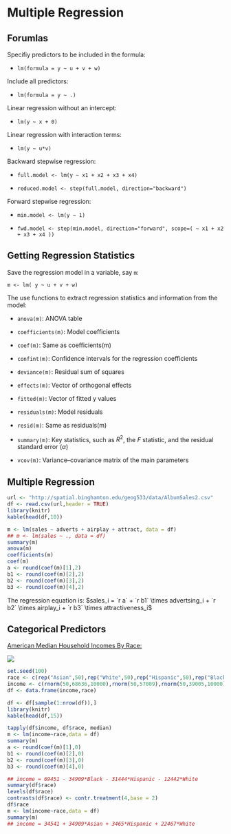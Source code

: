 # Multiple Regression

## Forumlas

Specifiy predictors to be included in the formula: 

* `lm(formula = y ~ u + v + w)`

Include all predictors:

* `lm(formula = y ~ .)`  

Linear regression without an intercept: 

* `lm(y ~ x + 0)`

Linear regression with interaction terms: 

* `lm(y ~ u*v)`

Backward stepwise regression: 

* `full.model <- lm(y ~ x1 + x2 + x3 + x4)`

* `reduced.model <- step(full.model, direction="backward")`

Forward stepwise regression: 

* `min.model <- lm(y ~ 1)`

* `fwd.model <- step(min.model, direction="forward", scope=( ~ x1 + x2 + x3 + x4 ))`


## Getting Regression Statistics

Save the regression model in a variable, say `m`:

`m <- lm( y ~ u + v + w)`

The use functions to extract regression statistics and information from the model:

* `anova(m)`: ANOVA table

* `coefficients(m)`: Model coefficients

* `coef(m)`: Same as coefficients(m)

* `confint(m)`: Confidence intervals for the regression coefficients

* `deviance(m)`: Residual sum of squares

* `effects(m)`: Vector of orthogonal effects

* `fitted(m)`: Vector of fitted y values

* `residuals(m)`: Model residuals

* `resid(m)`: Same as residuals(m)

* `summary(m)`: Key statistics, such as $R^2$, the $F$ statistic, and the residual standard error ($\alpha$)

* `vcov(m)`: Variance–covariance matrix of the main parameters



## Multiple Regression

```r
url <- "http://spatial.binghamton.edu/geog533/data/AlbumSales2.csv"
df <- read.csv(url,header = TRUE)
library(knitr)
kable(head(df,10))

m <- lm(sales ~ adverts + airplay + attract, data = df)
## m <- lm(sales ~ ., data = df)
summary(m)
anova(m)
coefficients(m)
coef(m)
a <- round(coef(m)[1],2)
b1 <- round(coef(m)[2],2)
b2 <- round(coef(m)[3],2)
b3 <- round(coef(m)[4],2)

```

The regression equation is: $sales_i = `r a` + `r b1` \times advertsing_i + `r b2` \times airplay_i + `r b3` \times attractiveness_i$

## Categorical Predictors

[American Median Household Incomes By Race:](http://www.businessinsider.com/heres-median-income-in-the-us-by-race-2013-9)

![](images/income.png)
```r
set.seed(100)
race <- c(rep("Asian",50),rep("White",50),rep("Hispanic",50),rep("Black",50))
income <- c(rnorm(50,68636,10000),rnorm(50,57009),rnorm(50,39005,10000),rnorm(50,33321,10000))
df <- data.frame(income,race)

df <- df[sample(1:nrow(df)),]
library(knitr)
kable(head(df,15))

tapply(df$income, df$race, median)
m <- lm(income~race,data = df)
summary(m)
a <- round(coef(m)[1],0)
b1 <- round(coef(m)[2],0)
b2 <- round(coef(m)[3],0)
b3 <- round(coef(m)[4],0)

## income = 69451 - 34909*Black - 31444*Hispanic - 12442*White
summary(df$race)
levels(df$race)
contrasts(df$race) <- contr.treatment(4,base = 2)
df$race
m <- lm(income~race,data = df)
summary(m)
## income = 34541 + 34909*Asian + 3465*Hispanic + 22467*White
```


